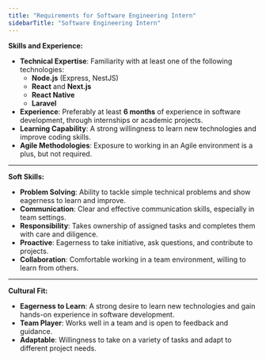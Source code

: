 ```yaml
---
title: "Requirements for Software Engineering Intern"
sidebarTitle: "Software Engineering Intern"
---
```


**Skills and Experience:**

- **Technical Expertise**: Familiarity with at least one of the following technologies:
  - **Node.js** (Express, NestJS)
  - **React** and **Next.js**
  - **React Native**
  - **Laravel**
- **Experience**: Preferably at least **6 months** of experience in software development, through internships or academic projects.
- **Learning Capability**: A strong willingness to learn new technologies and improve coding skills.
- **Agile Methodologies**: Exposure to working in an Agile environment is a plus, but not required.

---

**Soft Skills:**

- **Problem Solving**: Ability to tackle simple technical problems and show eagerness to learn and improve.
- **Communication**: Clear and effective communication skills, especially in team settings.
- **Responsibility**: Takes ownership of assigned tasks and completes them with care and diligence.
- **Proactive**: Eagerness to take initiative, ask questions, and contribute to projects.
- **Collaboration**: Comfortable working in a team environment, willing to learn from others.

---

**Cultural Fit:**

- **Eagerness to Learn**: A strong desire to learn new technologies and gain hands-on experience in software development.
- **Team Player**: Works well in a team and is open to feedback and guidance.
- **Adaptable**: Willingness to take on a variety of tasks and adapt to different project needs.
